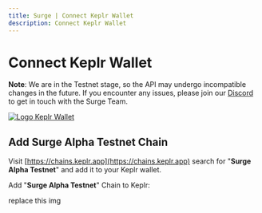 ```yaml
---
title: Surge | Connect Keplr Wallet
description: Connect Keplr Wallet
---
```


# Connect Keplr Wallet

**Note**: We are in the Testnet stage, so the API may undergo incompatible changes in the future. If you encounter any issues, please join our [Discord](https://discord.gg/surgebuild) to get in touch with the Surge Team.

[![Logo](https://assets.website-files.com/61e518f84aa2a6645094f0ad/621751811f62db2c7da50744_Keplr_256.png) Keplr Wallet](https://www.keplr.app/)

## Add Surge Alpha Testnet Chain

Visit [https://chains.keplr.app](https://chains.keplr.app) search for "**Surge Alpha Testnet**" and add it to your Keplr wallet.

Add "**Surge Alpha Testnet**" Chain to Keplr:

replace this img

<img src="/assets/surge-keplr.png" alt="" />
